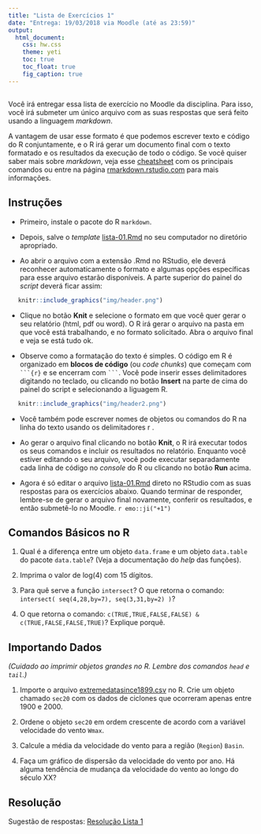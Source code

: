 ```yaml
---
title: "Lista de Exercícios 1"
date: "Entrega: 19/03/2018 via Moodle (até as 23:59)"
output: 
  html_document: 
    css: hw.css
    theme: yeti
    toc: true
    toc_float: true
    fig_caption: true
---
```


## 

Você irá entregar essa lista de exercício no Moodle da disciplina. Para isso, você irá submeter um único arquivo com as suas respostas que será feito usando a linguagem *markdown*. 

A vantagem de usar esse formato é que podemos escrever texto e código do R conjuntamente, e o R irá gerar um documento final com o texto formatado e os resultados da execução de todo o código. Se você quiser saber mais sobre *markdown*, veja esse [cheatsheet](https://www.rstudio.com/wp-content/uploads/2015/02/rmarkdown-cheatsheet.pdf) com os principais comandos ou entre na página [rmarkdown.rstudio.com](http://rmarkdown.rstudio.com) para mais informações. 


## Instruções


- Primeiro, instale o pacote do R `markdown`.

- Depois, salve o *template* [lista-01.Rmd](lista-01.Rmd) no seu computador no diretório apropriado.

- Ao abrir o arquivo com a extensão .Rmd no RStudio, ele deverá reconhecer automaticamente o formato e algumas opções específicas para esse arquivo estarão disponíveis. A parte superior do painel do *script* deverá ficar assim:

<div style= "float:center; position:relative; margin-left:20px">
```r
knitr::include_graphics("img/header.png")
```
</div>

- Clique no botão **Knit** e selecione o formato em que você quer gerar o seu relatório (html, pdf ou word). O R irá gerar o arquivo na pasta em que você está trabalhando, e no formato solicitado. Abra o arquivo final e veja se está tudo ok. 

- Observe como a formatação do texto é simples. O código em R é organizado em **blocos de código** (ou *code chunks*) que começam com ` ```{r} ` e se encerram com ` ``` `. Você pode inserir esses delimitadores digitando no teclado, ou clicando no botão **Insert** na parte de cima do painel do script e selecionando a liguagem R.

<div style= "float:center; position:relative; margin-left:20px">
```r
knitr::include_graphics("img/header2.png")
```
</div>

- Você também pode escrever nomes de objetos ou comandos do R na linha do texto usando os delimitadores ` `r ` `. 

- Ao gerar o arquivo final clicando no botão **Knit**, o R irá executar todos os seus comandos e incluir os resultados no relatório. Enquanto você estiver editando o seu arquivo, você pode executar separadamente cada linha de código no *console* do R ou clicando no botão **Run** acima.

- Agora é só editar o arquivo [lista-01.Rmd](lista-01.Rmd) direto no RStudio com as suas respostas para os exercícios abaixo. Quando terminar de responder, lembre-se de gerar o arquivo final novamente, conferir os resultados, e então submetê-lo no Moodle. `r emo::ji("+1")`


## Comandos Básicos no R


1) Qual é a diferença entre um objeto `data.frame` e um objeto `data.table` do pacote `data.table`? (Veja a documentação do *help* das funções).


2) Imprima o valor de log(4) com 15 dígitos.


3) Para quê serve a função `intersect`? O que retorna o comando:
`intersect( seq(4,28,by=7), seq(3,31,by=2) )`?


4) O que retorna o comando:
`c(TRUE,TRUE,FALSE,FALSE) & c(TRUE,FALSE,FALSE,TRUE)`? Explique porquê.


## Importando Dados

*(Cuidado ao imprimir objetos grandes no R. Lembre dos comandos `head` e `tail`.)*


1) Importe o arquivo [extremedatasince1899.csv](../datasets/extremedatasince1899.csv) no R. Crie um objeto chamado `sec20` com os dados de ciclones que ocorreram apenas entre 1900 e 2000.


2) Ordene o objeto `sec20` em ordem crescente de acordo com a variável velocidade do vento `Wmax`.


3) Calcule a média da velocidade do vento para a região (`Region`) `Basin`.


4) Faça um gráfico de dispersão da velocidade do vento por ano. Há alguma tendência de mudança da velocidade do vento ao longo do século XX?


## Resolução

Sugestão de respostas: [Resolução Lista 1](./resolucao/lista-01-resolucao.html)
